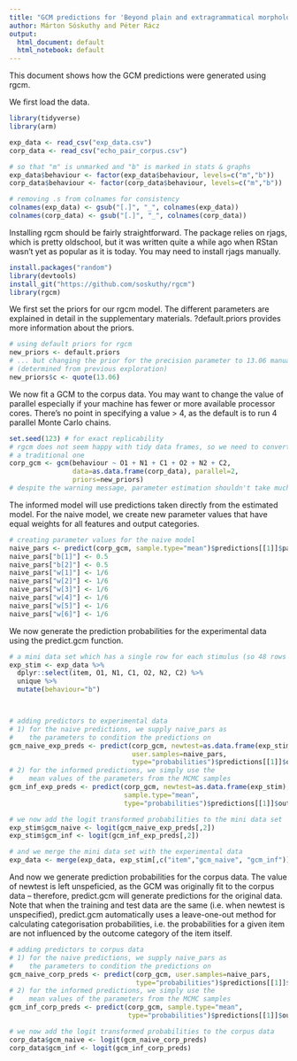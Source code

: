 ```yaml
---
title: "GCM predictions for 'Beyond plain and extragrammatical morphology: echo-pairs in Hungarian'"
author: Márton Sóskuthy and Péter Rácz
output:
  html_document: default
  html_notebook: default
---
```


This document shows how the GCM predictions were generated using rgcm.

We first load the data.

```r
library(tidyverse)
library(arm)

exp_data <- read_csv("exp_data.csv")
corp_data <- read_csv("echo_pair_corpus.csv")

# so that "m" is unmarked and "b" is marked in stats & graphs
exp_data$behaviour <- factor(exp_data$behaviour, levels=c("m","b"))
corp_data$behaviour <- factor(corp_data$behaviour, levels=c("m","b"))

# removing .s from colnames for consistency
colnames(exp_data) <- gsub("[.]", "_", colnames(exp_data))
colnames(corp_data) <- gsub("[.]", "_", colnames(corp_data))
```

Installing rgcm should be fairly straightforward. The package relies on rjags, which is pretty oldschool, but it was written quite a while ago when RStan wasn't yet as popular as it is today. You may need to install rjags manually.

```r
install.packages("random")
library(devtools)
install_git("https://github.com/soskuthy/rgcm")
library(rgcm)
```

We first set the priors for our rgcm model. The different parameters are explained in detail in the supplementary materials. ?default.priors provides more information about the priors.

```r
# using default priors for rgcm
new_priors <- default.priors
# ... but changing the prior for the precision parameter to 13.06 manually
# (determined from previous exploration)
new_priors$c <- quote(13.06)
```

We now fit a GCM to the corpus data. You may want to change the value of parallel especially if your machine has fewer or more available processor cores. There's no point in specifying a value > 4, as the default is to run 4 parallel Monte Carlo chains.

```r
set.seed(123) # for exact replicability
# rgcm does not seem happy with tidy data frames, so we need to convert corp_data back to
# a traditional one
corp_gcm <- gcm(behaviour ~ O1 + N1 + C1 + O2 + N2 + C2, 
                data=as.data.frame(corp_data), parallel=2,
                priors=new_priors)
# despite the warning message, parameter estimation shouldn't take much longer than 2-3 minutes
```

The informed model will use predictions taken directly from the estimated model. For the naive model, we create new parameter values that have equal weights for all features and output categories.

```r
# creating parameter values for the naive model
naive_pars <- predict(corp_gcm, sample.type="mean")$predictions[[1]]$parameters
naive_pars["b[1]"] <- 0.5
naive_pars["b[2]"] <- 0.5
naive_pars["w[1]"] <- 1/6
naive_pars["w[2]"] <- 1/6
naive_pars["w[3]"] <- 1/6
naive_pars["w[4]"] <- 1/6
naive_pars["w[5]"] <- 1/6
naive_pars["w[6]"] <- 1/6
```

We now generate the prediction probabilities for the experimental data using the predict.gcm function. 

```r
# a mini data set which has a single row for each stimulus (so 48 rows altogether)
exp_stim <- exp_data %>%
  dplyr::select(item, O1, N1, C1, O2, N2, C2) %>%
  unique %>%
  mutate(behaviour="b")



# adding predictors to experimental data
# 1) for the naive predictions, we supply naive_pars as 
#    the parameters to condition the predictions on
gcm_naive_exp_preds <- predict(corp_gcm, newtest=as.data.frame(exp_stim), 
                               user.samples=naive_pars, 
                               type="probabilities")$predictions[[1]]$outcome
# 2) for the informed predictions, we simply use the
#    mean values of the parameters from the MCMC samples
gcm_inf_exp_preds <- predict(corp_gcm, newtest=as.data.frame(exp_stim), 
                             sample.type="mean", 
                             type="probabilities")$predictions[[1]]$outcome

# we now add the logit transformed probabilities to the mini data set
exp_stim$gcm_naive <- logit(gcm_naive_exp_preds[,2])
exp_stim$gcm_inf <- logit(gcm_inf_exp_preds[,2])

# and we merge the mini data set with the experimental data
exp_data <- merge(exp_data, exp_stim[,c("item","gcm_naive", "gcm_inf")], by="item")
```

And now we generate prediction probabilities for the corpus data. The value of newtest is left unspeficied, as the GCM was originally fit to the corpus data -- therefore, predict.gcm will generate predictions for the original data. Note that when the training and test data are the same (i.e. when newtest is unspecified), predict.gcm automatically uses a leave-one-out method for calculating categorisation probabilities, i.e. the probabilities for a given item are not influenced by the outcome category of the item itself.

```r
# adding predictors to corpus data
# 1) for the naive predictions, we supply naive_pars as 
#    the parameters to condition the predictions on
gcm_naive_corp_preds <- predict(corp_gcm, user.samples=naive_pars,
                                type="probabilities")$predictions[[1]]$outcome[,2]
# 2) for the informed predictions, we simply use the
#    mean values of the parameters from the MCMC samples
gcm_inf_corp_preds <- predict(corp_gcm, sample.type="mean", 
                              type="probabilities")$predictions[[1]]$outcome[,2]

# we now add the logit transformed probabilities to the corpus data
corp_data$gcm_naive <- logit(gcm_naive_corp_preds)
corp_data$gcm_inf <- logit(gcm_inf_corp_preds)
```





